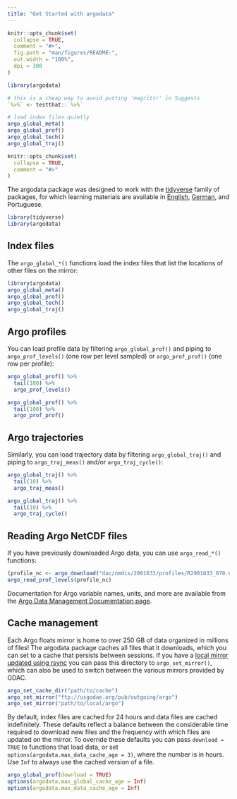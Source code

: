 ```yaml
---
title: "Get Started with argodata"
---
```


```r
knitr::opts_chunk$set(
  collapse = TRUE,
  comment = "#>",
  fig.path = "man/figures/README-",
  out.width = "100%",
  dpi = 300
)

library(argodata)

# this is a cheap way to avoid putting 'magrittr' in Suggests
`%>%` <- testthat::`%>%`

# load index files quietly
argo_global_meta()
argo_global_prof()
argo_global_tech()
argo_global_traj()

knitr::opts_chunk$set(
  collapse = TRUE,
  comment = "#>"
)
```

The argodata package was designed to work with the [tidyverse](https://tidyverse.org) family of packages, for which learning materials are available in [English](https://r4ds.had.co.nz), [German](https://oreilly.de/produkt/r-fuer-data-science/), and Portuguese.

```r
library(tidyverse)
library(argodata)
```

## Index files

The `argo_global_*()` functions load the index files that list the locations of other files on the mirror:

```r
library(argodata)
argo_global_meta()
argo_global_prof()
argo_global_tech()
argo_global_traj()
```

## Argo profiles

You can load profile data by filtering `argo_global_prof()` and piping to `argo_prof_levels()` (one row per level sampled) or `argo_prof_prof()` (one row per profile):

```r
argo_global_prof() %>% 
  tail(100) %>% 
  argo_prof_levels()

argo_global_prof() %>% 
  tail(100) %>% 
  argo_prof_prof()
```

## Argo trajectories

Similarly, you can load trajectory data by filtering `argo_global_traj()` and piping to `argo_traj_meas()` and/or `argo_traj_cycle()`:

```r
argo_global_traj() %>% 
  tail(10) %>% 
  argo_traj_meas()

argo_global_traj() %>% 
  tail(10) %>% 
  argo_traj_cycle()
```

## Reading Argo NetCDF files

If you have previously downloaded Argo data, you can use `argo_read_*()` functions:

```r
(profile_nc <- argo_download("dac/nmdis/2901633/profiles/R2901633_070.nc"))
argo_read_prof_levels(profile_nc)
```

Documentation for Argo variable names, units, and more are available from the [Argo Data Management Documentation page](http://www.argodatamgt.org/Documentation).

## Cache management

Each Argo floats mirror is home to over 250 GB of data organized in millions of files! The argodata package caches all files that it downloads, which you can set to a cache that persists between sessions. If you have a [local mirror updated using rsync](http://www.argodatamgt.org/Access-to-data/Argo-GDAC-synchronization-service) you can pass this directory to `argo_set_mirror()`, which can also be used to switch between the various mirrors provided by GDAC.

```r
argo_set_cache_dir("path/to/cache")
argo_set_mirror("ftp://usgodae.org/pub/outgoing/argo")
argo_set_mirror("path/to/local/argo")
```

By default, index files are cached for 24 hours and data files are cached indefinitely. These defaults reflect a balance between the considerable time required to download new files and the frequency with which files are updated on the mirror. To override these defaults you can pass `download = TRUE` to functions that load data, or set `options(argodata.max_data_cache_age = 3)`, where the number is in hours. Use `Inf` to always use the cached version of a file.

```r
argo_global_prof(download = TRUE)
options(argodata.max_global_cache_age = Inf)
options(argodata.max_data_cache_age = Inf)
```

